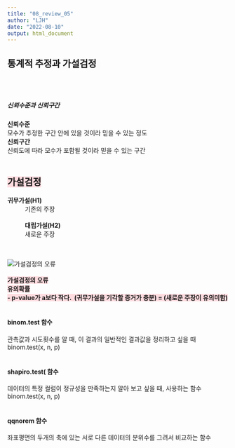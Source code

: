 ```yaml
---
title: "08_review_05"
author: "LJH"
date: "2022-08-10"
output: html_document
---
```


## **통계적 추정과 가설검정**\
\
\

##### **신뢰수준과 신뢰구간** \
**신뢰수준** \
모수가 추정한 구간 안에 있을 것이라 믿을 수 있는 정도 \
**신뢰구간** \
신뢰도에 따라 모수가 포함될 것이라 믿을 수 있는 구간 \
\

## **<span style='background-color:#ffdce0'>가설검정</span>** \

**귀무가설(H1)**
: 기존의 주장 \
\
**대립가설(H2)** \
: 새로운 주장 \
\
\

![가설검정의 오류](./Image/08_05_01.png)\
\
**<span style='background-color:#ffdce0'>가설검정의 오류</span>** \
**<span style='background-color:#ffdce0'> 유의확률</span>** \
**<span style='background-color:#ffdce0'>- p-value가 a보다 작다. \ (귀무가설을 기각할 증거가 충분)\ = (새로운 주장이 유의미함)</span>** \
\

#### **binom.test 함수** \
관측값과 시도횟수를 알 때, 이 결과의 일반적인 결과값을 정리하고 싶을 때 \
binom.test(x, n, p) \
\

#### **shapiro.test( 함수** \
데이터의 특정 컬럼이 정규성을 만족하는지 알아 보고 싶을 때, 사용하는 함수 \
binom.test(x, n, p) \
\

#### **qqnorem 함수** \
좌표평면의 두개의 축에 있는 서로 다른 데이터의 분위수를 그려서 비교하는 함수 \
\





